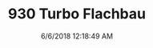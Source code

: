 ---
width: 2000
height: 1333
title: 930 Turbo Flachbau
description: 930 Turbo Slantnose in Dripping Springs, TX.
date: 6/6/2018 12:18:49 AM
cameraMake: Sony
cameraModel: ILCE-7M3
lens: 50mm F1.4 DG HSM | Art 018
settingsfStop: f/2.5
settingsISO: ISO 100
settingsShutter: 1/400
settingsFocalLength: 50 mm
---